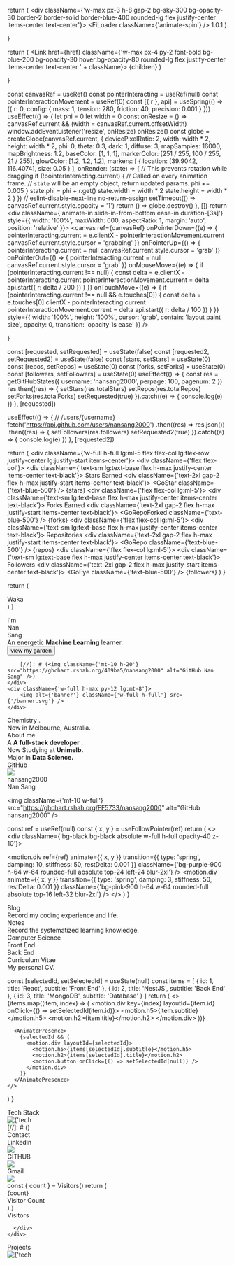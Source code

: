 
  return (
        <div className={'w-max px-3 h-8 gap-2 bg-sky-300 bg-opacity-30 border-2 border-solid border-blue-400 rounded-lg flex justify-center items-center text-center'}>
            <FiLoader className={'animate-spin'} />
          1.0.1
        </div>
  )

}

  return (
        <Link href={href} className={'w-max px-4 py-2 font-bold bg-blue-200 bg-opacity-30 hover:bg-opacity-80 rounded-lg flex justify-center items-center text-center ' + className}>
            {children}
        </Link>
  )

}

  const canvasRef = useRef()
  const pointerInteracting = useRef(null)
  const pointerInteractionMovement = useRef(0)
  const [{ r }, api] = useSpring(() => ({
    r: 0,
    config: {
      mass: 1,
      tension: 280,
      friction: 40,
      precision: 0.001
    }
  }))
  useEffect(() => {
    let phi = 0
    let width = 0
    const onResize = () => canvasRef.current && (width = canvasRef.current.offsetWidth)
    window.addEventListener('resize', onResize)
    onResize()
    const globe = createGlobe(canvasRef.current, {
      devicePixelRatio: 2,
      width: width * 2,
      height: width * 2,
      phi: 0,
      theta: 0.3,
      dark: 1,
      diffuse: 3,
      mapSamples: 16000,
      mapBrightness: 1.2,
      baseColor: [1, 1, 1],
      markerColor: [251 / 255, 100 / 255, 21 / 255],
      glowColor: [1.2, 1.2, 1.2],
      markers: [
        { location: [39.9042, 116.4074], size: 0.05 }
      ],
      onRender: (state) => {
        // This prevents rotation while dragging
        if (!pointerInteracting.current) {
          // Called on every animation frame.
          // `state` will be an empty object, return updated params.
          phi += 0.005
        }
        state.phi = phi + r.get()
        state.width = width * 2
        state.height = width * 2
      }
    })
    // eslint-disable-next-line no-return-assign
    setTimeout(() => canvasRef.current.style.opacity = '1')
    return () => globe.destroy()
  }, [])
  return <div
    className={'animate-in slide-in-from-bottom ease-in duration-[3s]'}
  style={{
    width: '100%',
    maxWidth: 600,
    aspectRatio: 1,
    margin: 'auto',
    position: 'relative'
  }}>
        <canvas
            ref={canvasRef}
            onPointerDown={(e) => {
              pointerInteracting.current =
                    e.clientX - pointerInteractionMovement.current
              canvasRef.current.style.cursor = 'grabbing'
            }}
            onPointerUp={() => {
              pointerInteracting.current = null
              canvasRef.current.style.cursor = 'grab'
            }}
            onPointerOut={() => {
              pointerInteracting.current = null
              canvasRef.current.style.cursor = 'grab'
            }}
            onMouseMove={(e) => {
              if (pointerInteracting.current !== null) {
                const delta = e.clientX - pointerInteracting.current
                pointerInteractionMovement.current = delta
                api.start({
                  r: delta / 200
                })
              }
            }}
            onTouchMove={(e) => {
              if (pointerInteracting.current !== null && e.touches[0]) {
                const delta = e.touches[0].clientX - pointerInteracting.current
                pointerInteractionMovement.current = delta
                api.start({
                  r: delta / 100
                })
              }
            }}
            style={{
              width: '100%',
              height: '100%',
              cursor: 'grab',
              contain: 'layout paint size',
              opacity: 0,
              transition: 'opacity 1s ease'
            }}
        />
    </div>

}

  const [requested, setRequested] = useState(false)
  const [requested2, setRequested2] = useState(false)
  const [stars, setStars] = useState(0)
  const [repos, setRepos] = useState(0)
  const [forks, setForks] = useState(0)
  const [followers, setFollowers] = useState(0)
  useEffect(() => {
    const res = getGitHubStates({ username: 'nansang2000', perpage: 100, pagenum: 2 })
    res.then((res) => {
        setStars(res.totalStars)
        setRepos(res.totalRepos)
        setForks(res.totalForks)
        setRequested(true)
    }).catch((e) => {
      console.log(e)
    })
  }, [requested])

  useEffect(() => {
      // /users/{username}
      fetch('https://api.github.com/users/nansang2000')
        .then((res) => res.json())
        .then((res) => {
          setFollowers(res.followers)
          setRequested2(true)
        }).catch((e) => {
          console.log(e)
        })
  }, [requested2])

  return (
        <div className={'w-full h-full lg:ml-5 flex flex-col lg:flex-row justify-center lg:justify-start items-center'}>
            <div className={'flex flex-col'}>
              <div className={'text-sm lg:text-base flex h-max justify-center items-center text-black'}>
                Stars Earned
              </div>
              <div className={'text-2xl gap-2 flex h-max justify-start items-center text-black'}>
                <GoStar className={'text-blue-500'} /> {stars}
              </div>
            </div>
          <div className={'flex flex-col lg:ml-5'}>
            <div className={'text-sm lg:text-base flex h-max justify-center items-center text-black'}>
              Forks Earned
            </div>
            <div className={'text-2xl gap-2 flex h-max justify-start items-center text-black'}>
              <GoRepoForked className={'text-blue-500'} /> {forks}
            </div>
          </div>
          <div className={'flex flex-col lg:ml-5'}>
            <div className={'text-sm lg:text-base flex h-max justify-center items-center text-black'}>
              Repositories
            </div>
            <div className={'text-2xl gap-2 flex h-max justify-start items-center text-black'}>
              <GoRepo className={'text-blue-500'} /> {repos}
            </div>
          </div>
          <div className={'flex flex-col lg:ml-5'}>
            <div className={'text-sm lg:text-base flex h-max justify-center items-center text-black'}>
              Followers
            </div>
            <div className={'text-2xl gap-2 flex h-max justify-start items-center text-black'}>
              <GoEye className={'text-blue-500'} /> {followers}
            </div>
          </div>
        </div>
    )
}


  return (
    <div>
      Waka
    </div>
  )
}

<div className={'h-96 w-3/4 bg-gradient-to-r -z-10 from-blue-500 to-red-800 absolute right-0 top-32 opacity-10 dark:opacity-20 !blur-3xl rounded-full'}></div>
<div className={'lg:grid lg:grid-cols-2 z-10'}>
    <div className={'w-full h-max py-12 mt-28'}>
        <TopTag />
        <div className={'flex h-max text-3xl lg:text-6xl font-bold w-full justify-start items-center lg:-mt-3'}>
            <div>I'm&nbsp;</div>
 <div className={'linear-gradient-text leading-loose'}>Nan&nbsp;</div>
 <div>Sang</div>
        </div>
        <div className={'text-xl lg:text-4xl font-bold text-gray-600 dark:text-gray-320 -mt-2'}>
            An energetic <b className={'underline decoration-wavy underline-offset-2 decoration-blue-500'}>Machine Learning</b> learner.
        </div>
        <Button href={'/note'} className={'mt-6'}>
            view my garden
        </Button>

        [//]: # (<img className={'mt-10 h-20'} src="https://ghchart.rshah.org/409ba5/nansang2000" alt="GitHub Nan Sang" />)
    </div>
    <div className={'w-full h-max py-12 lg:mt-8'}>
        <img alt={'banner'} className={'w-full h-full'} src={'/banner.svg'} />
    </div>
</div>

<div className={'w-full flex flex-col lg:grid lg:grid-flow-row-dense lg:grid-cols-5 gap-2'}>
    <div
        className={'flex p-3 justify-center relative overflow-hidden items-center bg-white col-span-3 h-96 w-full rounded-2xl forest-bg'}
    >
        <div className={'bg-black dark:bg-white dark:bg-black absolute w-full h-full opacity-30 '}></div>
        <div className={'font-bold text-2xl lg:text-4xl text-white dark:text-black z-10 underline decoration-emerald-400 underline-offset-4 leading-relaxed'}>
           Chemistry .
        </div>
    </div>
    <div className={'flex h-96 w-full justify-center items-center lg:col-span-2 shadow-inner relative bg-gray-600 dark:bg-gray-900 rounded-2xl overflow-hidden'}>
        <CodeModel />
        <div className={'absolute w-full opacity-30 flex justify-center items-center z-0 text-white text-2xl lg:text-4xl font-bold'}>
            Now in Melbourne, Australia.
        </div>
    </div>
</div>

<div className={'w-full flex flex-col lg:grid lg:grid-flow-row-dense lg:grid-cols-5 gap-2 my-3'}>
    <div className={'flex relative overflow-hidden bg-gray-800 col-span-2 h-96 w-full rounded-2xl code-bg'}>
        <div className={'bg-black bg-gray-900 absolute w-full h-full opacity-80 z-0'}></div>
        <div className={'h-full z-10 p-6 grid  w-full items-stretch content-start'}>
            <div className={'text-3xl font-bold text-white underline decoration-orange-600 underline-offset-4'}>
                About me
            </div>
            <div className={'flex w-full flex-col'}>
              <div className={'mt-3 w-full bg-gray-800 px-3 py-3 bg-opacity-90 rounded-md flex justify-between items-center'}>
                    <FiCommand className={'text-2xl text-white'} />
                    <div className={'text-white font-bold text-base lg:text-lg'}>
                        A <b className={'text-orange-600'}>A full-stack developer</b> .
                    </div>
              </div>
              <div className={'mt-3 w-full bg-gray-800 px-3 py-3 bg-opacity-90 rounded-md flex justify-between items-center'}>
                    <FiGlobe className={'text-2xl text-white'} />
                    <div className={'text-white font-bold text-base lg:text-lg'}>
                        Now Studying at <b className={'text-green-600'}>Unimelb.</b>
                    </div>
                </div>
              <div className={'mt-3 w-full bg-gray-800 px-3 py-3 bg-opacity-90 rounded-md flex justify-between items-center'}>
                    <FiBookOpen className={'text-2xl text-white'} />
                    <div className={'text-white font-bold text-base lg:text-lg'}>
                        Major in <b className={'text-red-600'}>Data Science.</b>
                    </div>
                </div>
            </div>
        </div>
    </div>
    <div className={'flex relative overflow-hidden bg-blue-100 col-span-3 h-max lg:h-96 w-full rounded-2xl'}>
        <div className={'bg-black bg-gray-300 absolute w-full h-full opacity-80 z-0 backdrop-blur-lg'}></div>
        <div className={'w-96 h-96 bg-orange-300 rounded-full absolute blur-3xl left-24'}></div>
        <div className={'w-96 h-96 bg-pink-200 rounded-full absolute blur-3xl right-24'}></div>
        <div className={'h-full z-10 p-6 grid  w-full items-stretch content-start'}>
            <div className={'text-3xl font-bold text-white underline decoration-blue-600 underline-offset-4 bg-black w-max px-2 py-2'}>
                GitHub
            </div>
            <div className={'flex flex-col lg:flex-row w-full mt-8 justify-start items-center'}>
                  <img src={'https://avatars.githubusercontent.com/u/125345731'} className={'w-20 h-20 rounded-full'} />
                  <div className={'flex flex-col h-max ml-3 pr-3'}>
                      <Link href={'https://github.com/nansang2000'} target={'_blank'} className={'w-full'}>
                          <div className={'text-2xl font-thin text-black hover:underline hover:decoration-blue-400'}>
                              nansang2000
                          </div>
                      </Link>
                      <div className={'text-lg font-thin text-blue-500 font-mono'}>
                           Nan Sang
                      </div>
                  </div>
                  <GitHubStats />
            <div>

[//]: # (<img className={'h-32'} src={'https://github-readme-stats-git-masterrstaa-rickstaa.vercel.app/api?username=nansang2000'} alt={'Github'}/>)
                </div>
            </div>
            <img className={'mt-10 w-full'} src="https://ghchart.rshah.org/FF5733/nansang2000" alt="GitHub nansang2000" />
        </div>
    </div>
</div>

  const ref = useRef(null)
  const { x, y } = useFollowPointer(ref)
  return (
    <>
      <div className={'bg-black bg-black absolute w-full h-full opacity-40 z-10'}></div>
      <motion.div ref={ref}
           animate={{ x, y }}
           transition={{
             type: 'spring',
             damping: 10,
             stiffness: 50,
             restDelta: 0.001
           }}
           className={'bg-purple-900 h-64 w-64 rounded-full absolute top-24 left-24 blur-2xl'}
      />
      <motion.div
            animate={{ x, y }}
            transition={{
              type: 'spring',
              damping: 3,
              stiffness: 50,
              restDelta: 0.001
            }}
            className={'bg-pink-900 h-64 w-64 rounded-full absolute top-16 left-32 blur-2xl'}
      />
    </>
  )
}

<div className={'w-full flex flex-col lg:grid lg:grid-flow-row-dense lg:grid-cols-3 gap-2 my-3'}>
  <div className={'flex relative overflow-hidden bg-black h-96 w-full rounded-2xl'}>
    <RunCircle />
    <div className={'h-full z-10 p-6 grid w-full items-stretch content-start'}>
      <div className={'text-3xl flex h-max justify-center items-center font-bold text-white underline decoration-purple-600 underline-offset-4 w-max px-2 py-2'}>
        Blog
        <Link href={'/blog/2023-01-27-aliserver'} className={'ml-2 rounded-full w-8 h-8 flex justify-center items-center mt-1 '}>
          <FiArrowRight className={'text-2xl text-white'} />
        </Link>
      </div>
      <div className={'flex flex-col lg:flex-row w-full justify-start items-center text-xl ml-2 text-gray-500'}>
        Record my coding experience and life.
      </div>
    </div>
  </div>
  <div className={'flex relative overflow-hidden bg-black h-96 w-full rounded-2xl'}>
    <div className={'h-full z-10 p-6 grid w-full items-stretch content-start'}>
      <div className={'text-3xl flex h-max justify-center items-center  font-bold text-white underline decoration-red-600 underline-offset-4 w-max px-2 py-2'}>
        Notes
        <Link href={'/note'} className={'ml-2 rounded-full w-8 h-8 flex justify-center items-center mt-1 '}>
          <FiArrowRight className={'text-2xl text-white'} />
        </Link>
      </div>
      <div className={'flex flex-col lg:flex-row w-full justify-start items-center text-xl ml-2 text-gray-500'}>
        Record the systematized learning knowledge.
      </div>
      <div className={'mt-3 w-full bg-gray-800 px-3 py-3 bg-opacity-90 rounded-md flex justify-between items-center'}>
        <div className={'text-red-500 font-bold text-base lg:text-lg'}>
          Computer Science
        </div>
        <MdOutlineScience className={'text-2xl text-white'} />
      </div>
      <div className={'mt-3 w-full bg-gray-800 px-3 py-3 bg-opacity-90 rounded-md flex justify-between items-center'}>
        <div className={'text-red-500 font-bold text-base lg:text-lg'}>
          Front End
        </div>
        <FaReact className={'text-2xl text-white'} />
      </div>
      <div className={'mt-3 w-full bg-gray-800 px-3 py-3 bg-opacity-90 rounded-md flex justify-between items-center'}>
        <div className={'text-red-500 font-bold text-base lg:text-lg'}>
          Back End
        </div>
        <SiNestjs className={'text-2xl text-white'} />
      </div>
    </div>
  </div>
  <div className={'flex relative overflow-hidden bg-black h-96 w-full rounded-2xl'}>
    <div className={'h-full z-10 p-6 grid w-full items-stretch content-start'}>
      <div className={'text-3xl flex h-max justify-center items-center font-bold text-white underline decoration-green-300 underline-offset-4 w-max px-2 py-2 z-10'}>
          Curriculum Vitae
        <Link href={'/CurriculumVitae'} className={'ml-2 rounded-full w-8 h-8 flex justify-center items-center mt-1 z-10'}>
          <FiArrowRight className={'text-2xl text-white'} />
        </Link>
      </div>
      <div className={'flex flex-col lg:flex-row w-full justify-start items-center text-xl ml-2 text-gray-500 z-10'}>
        My personal CV.
      </div>
      <div className={'opacity-30 hover:opacity-20 transition-all ease duration-700 absolute -bottom-10 -right-12 z-0'}>
        <Logo height="400" color={'#86EFAC'}/>
      </div>
    </div>
  </div>
</div>

  const [selectedId, setSelectedId] = useState(null)
  const items = [
    {
      id: 1,
      title: 'React',
      subtitle: 'Front End'
    },
    {
      id: 2,
      title: 'NestJS',
      subtitle: 'Back End'
    },
    {
      id: 3,
      title: 'MongoDB',
      subtitle: 'Database'
    }
  ]
  return (
    <>
      {items.map((item, index) => (
        <motion.div key={index} layoutId={item.id} onClick={() => setSelectedId(item.id)}>
          <motion.h5>{item.subtitle}</motion.h5>
          <motion.h2>{item.title}</motion.h2>
        </motion.div>
      ))}

      <AnimatePresence>
        {selectedId && (
          <motion.div layoutId={selectedId}>
            <motion.h5>{items[selectedId].subtitle}</motion.h5>
            <motion.h2>{items[selectedId].title}</motion.h2>
            <motion.button onClick={() => setSelectedId(null)} />
          </motion.div>
        )}
      </AnimatePresence>
    </>
  )
}

<div className={'w-full flex flex-col lg:grid lg:grid-flow-row-dense lg:grid-cols-5 gap-2 my-3'}>
  <div className={'flex relative overflow-hidden bg-black col-span-3 h-96 lg:h-96 w-full rounded-2xl'}>
    <div className={'bg-black bg-gray-800 absolute w-full h-full opacity-80 z-0 backdrop-blur-lg'}></div>
    <div className={'w-96 h-96 bg-yellow-800 rounded-full absolute blur-3xl left-24 opacity-20'}></div>
    <div className={'w-96 h-96 bg-pink-800 rounded-full absolute blur-3xl right-24 opacity-20'}></div>
    <div className={'absolute z-[11] top-32 w-full'}>
      <div className={'w-full'}>
        <Stacks stacks={frontEnd} direction={'left'}/>
      </div>
      <div className={'w-full mt-6'}>
        <Stacks stacks={OtherStacks} direction={'right'}/>
      </div>
    </div>
    <div className={'h-full z-10 p-6 grid w-full items-stretch content-start'}>
      <div className={'text-3xl font-bold text-white underline decoration-pink-600 underline-offset-4'}>
        Tech Stack
      </div>
      <div className={'opacity-10 hover:opacity-20 transition-all ease duration-700 absolute -bottom-12 -right-16 z-0'}>
        <img alt={'tech stack'} src={'/react_ts.svg'} className={'w-96 h-96'} />
      </div>
[//]: # (<TechCards />)
    </div>
  </div>
  <div className={'flex relative overflow-hidden bg-gray-800 col-span-2 h-96 w-full rounded-2xl contact-bg'}>
    <div className={'bg-black bg-blue-300 absolute w-full h-full opacity-50 z-0 blur-md'}></div>
    <div className={'h-full z-10 p-6 grid  w-full items-stretch content-start'}>
      <div className={'text-3xl font-bold text-blue-800 underline decoration-blue-800 underline-offset-4'}>
        Contact
      </div>
      <div className={'mt-3 w-full flex flex-col justify-center items-end'}>
        <Link href={'https://www.linkedin.com/in/nan-sang/'} target={'_blank'} className={'flex w-full justify-end items-center'}>
          <div className={'text-8xl lg:text-5xl mr-3 opacity-0 hover:opacity-60 transition-all ease-in-out duration-700 text-white'}>Linkedin</div>
          <img src={'/Linkedin.svg'} className={'w-24 h-24 opacity-25 hover:opacity-60 transition-all ease-in-out duration-700'} />
        </Link>
        <Link href={'https://github.com/nansang2000'} target={'_blank'} className={'flex w-full justify-end items-center'}>
          <div className={'text-8xl lg:text-5xl mr-3 opacity-0 hover:opacity-60 transition-all ease-in-out duration-700 text-white'}>GITHUB</div>
          <img src={'/github.svg'} className={'w-24 h-24 opacity-25 hover:opacity-60 transition-all ease-in-out duration-700'} />
        </Link>
        <Link href={'mailto:nansang2000@gmail.com'} target={'_blank'} className={'flex w-full justify-end items-center'}>
          <div className={'text-8xl lg:text-5xl mr-3 opacity-0 hover:opacity-60 transition-all ease-in-out duration-700 text-white'}>Gmail</div>
          <img src={'/email.svg'} className={'w-24 h-24 opacity-25 hover:opacity-60 transition-all ease-in-out duration-700'} />
        </Link>
      </div>
    </div>
  </div>
</div>
  const { count } = Visitors()
  return (
    <div className="flex flex-col items-center justify-center text-black dark:text-white">
      <div className="text-6xl font-bold">{count}</div>
      <div className="text-xl mt-2">Visitor Count</div>
    </div>
  )
}

<div className={'w-full flex flex-col lg:grid lg:grid-flow-row-dense lg:grid-cols-5 gap-2 my-3'}>
  <div className={'flex relative overflow-hidden dark:bg-white bg-black col-span-2 h-96 w-full rounded-2xl border-4 border-green-600 border-solid'}>
    <div className={'bg-green-100 dark:bg-green-800 absolute w-full h-full opacity-90 dark:opacity-70 z-0'}></div>
    <div className={'h-full z-10 p-6 grid relative w-full items-stretch content-start overflow-hidden'}>
      <div className={'text-3xl font-bold text-black dark:text-white underline decoration-green-600 underline-offset-4'}>
        Visitors
      </div>

<VistorDemo />
      <div className={'absolute w-max text-[20rem] left-8 top-72 opacity-30 hover:opacity-20 transition-all ease duration-500'}>

      </div>
    </div>
  </div>
  <div className={'flex relative overflow-hidden bg-gray-200 col-span-3 h-96 lg:h-96 w-full rounded-2xl'}>
    <div className={'bg-white absolute w-full h-full opacity-80 z-0 backdrop-blur-lg'}></div>
    <div className={'w-96 h-96 bg-red-800 rounded-full absolute blur-3xl left-24 opacity-20'}></div>
    <div className={'w-96 h-96 bg-purple-800 rounded-full absolute blur-3xl right-24 opacity-20'}></div>
    <div className={'absolute z-[11] top-32 p-6 w-full'}>
      <TextTurn />
    </div>
    <div className={'h-full z-10 p-6 grid w-full items-stretch content-start'}>
      <div className={'text-3xl font-bold text-black underline decoration-cyan-600 underline-offset-4'}>
        Projects
      </div>
      <div className={'opacity-10 hover:opacity-20 transition-all ease duration-700 absolute -bottom-12 -right-16 z-0'}>
        <img alt={'tech stack'} src={'/stack/html.svg'} className={'w-96 h-96'} />
      </div>
    </div>
  </div>
</div>
